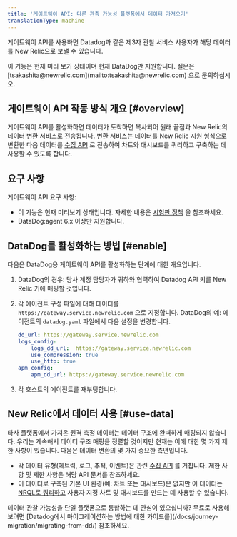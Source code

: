 ```yaml
---
title: '게이트웨이 API: 다른 관측 가능성 플랫폼에서 데이터 가져오기'
translationType: machine
---
```


게이트웨이 API를 사용하면 Datadog과 같은 제3자 관찰 서비스 사용자가 해당 데이터를 New Relic으로 보낼 수 있습니다.

<Callout variant="important">
  이 기능은 현재 미리 보기 상태이며 현재 DataDog만 지원합니다. 질문은 [tsakashita@newrelic.com](mailto:tsakashita@newrelic.com) 으로 문의하십시오.
</Callout>

## 게이트웨이 API 작동 방식 개요 [#overview]

게이트웨이 API를 활성화하면 데이터가 도착하면 복사되어 원래 끝점과 New Relic의 데이터 변환 서비스로 전송됩니다. 변환 서비스는 데이터를 New Relic 지원 형식으로 변환한 다음 데이터를 [수집 API](/docs/telemetry-data-platform/get-data-new-relic/getting-started/introduction-new-relic-data-ingest-apis-sdks) 로 전송하여 차트와 대시보드를 쿼리하고 구축하는 데 사용할 수 있도록 합니다.

## 요구 사항

게이트웨이 API 요구 사항:

* 이 기능은 현재 미리보기 상태입니다. 자세한 내용은 [시험판 정책](/docs/licenses/license-information/referenced-policies/new-relic-pre-release-policy) 을 참조하세요.
* DataDog:agent 6.x 이상만 지원합니다.

## DataDog를 활성화하는 방법 [#enable]

다음은 DataDog용 게이트웨이 API를 활성화하는 단계에 대한 개요입니다.

1. DataDog의 경우: 당사 계정 담당자가 귀하와 협력하여 Datadog API 키를 New Relic 키에 매핑할 것입니다.

2. 각 에이전트 구성 파일에 대해 데이터를 `https://gateway.service.newrelic.com` 으로 지정합니다. DataDog의 예: 에이전트의 `datadog.yaml` 파일에서 다음 설정을 변경합니다.

   ```yml
   dd_url: https://gateway.service.newrelic.com
   logs_config:
       logs_dd_url:  https://gateway.service.newrelic.com
       use_compression: true
       use_http: true
   apm_config:
       apm_dd_url: https://gateway.service.newrelic.com
   ```

3. 각 호스트의 에이전트를 재부팅합니다.

## New Relic에서 데이터 사용 [#use-data]

타사 플랫폼에서 가져온 원격 측정 데이터는 데이터 구조에 완벽하게 매핑되지 않습니다. 우리는 계속해서 데이터 구조 매핑을 정렬할 것이지만 현재는 이에 대한 몇 가지 제한 사항이 있습니다. 다음은 데이터 변환의 몇 가지 중요한 측면입니다.

* 각 데이터 유형(메트릭, 로그, 추적, 이벤트)은 관련 [수집 API](/docs/telemetry-data-platform/get-data-new-relic/getting-started/introduction-new-relic-data-ingest-apis-sdks) 를 거칩니다. 제한 사항 및 제한 사항은 해당 API 문서를 참조하세요.
* 이 데이터로 구축된 기본 UI 환경(예: 차트 또는 대시보드)은 없지만 이 데이터는 [NRQL로 쿼리하고](/docs/query-your-data/nrql-new-relic-query-language/get-started/introduction-nrql-new-relics-query-language) 사용자 지정 차트 및 대시보드를 만드는 데 사용할 수 있습니다.

<Callout variant="tip">
  데이터 관찰 가능성을 단일 플랫폼으로 통합하는 데 관심이 있으십니까? 무료로 사용해 보려면 [Datadog에서 마이그레이션하는 방법에 대한 가이드를](/docs/journey-migration/migrating-from-dd/) 참조하세요.
</Callout>